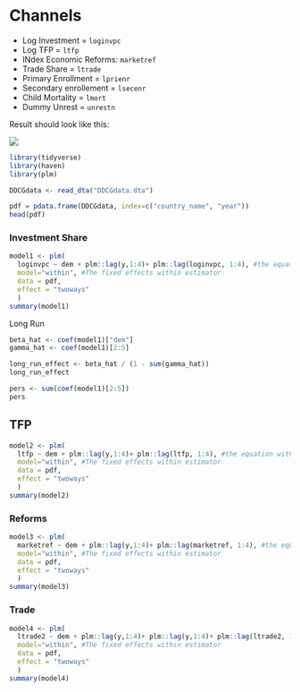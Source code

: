 # Channels

-   Log Investment = `loginvpc`
-   Log TFP = `ltfp`
-   INdex Economic Reforms: `marketref`
-   Trade Share = `ltrade`
-   Primary Enrollment = `lprienr`
-   Secondary enrollement = `lsecenr`
-   Child Mortality = `lmort`
-   Dummy Unrest = `unrestn`

Result should look like this:

![](images/2023-11-23_15-43-01.jpg)

```r
library(tidyverse)
library(haven)
library(plm)
```

```r
DDCGdata <- read_dta("DDCGdata.dta")

```

```r
pdf = pdata.frame(DDCGdata, index=c("country_name", "year"))
head(pdf)
```

### Investment Share

```r
model1 <- plm(
  loginvpc ~ dem + plm::lag(y,1:4)+ plm::lag(loginvpc, 1:4), #the equation with country fixed effects
  model="within", #The fixed effects within estimator
  data = pdf, 
  effect = "twoways"
  )
summary(model1)
```

Long Run

```r
beta_hat <- coef(model1)["dem"]
gamma_hat <- coef(model1)[2:5]

long_run_effect <- beta_hat / (1 - sum(gamma_hat))
long_run_effect
```

```r
pers <- sum(coef(model1)[2:5])
pers
```

## TFP

```r
model2 <- plm(
  ltfp ~ dem + plm::lag(y,1:4)+ plm::lag(ltfp, 1:4), #the equation with country fixed effects
  model="within", #The fixed effects within estimator
  data = pdf, 
  effect = "twoways"
  )
summary(model2)
```

### Reforms

```r
model3 <- plm(
  marketref ~ dem + plm::lag(y,1:4)+ plm::lag(marketref, 1:4), #the equation with country fixed effects
  model="within", #The fixed effects within estimator
  data = pdf, 
  effect = "twoways"
  )
summary(model3)
```

### Trade

```r
model4 <- plm(
  ltrade2 ~ dem + plm::lag(y,1:4)+ plm::lag(y,1:4)+ plm::lag(ltrade2, 1:4), #the equation with country fixed effects
  model="within", #The fixed effects within estimator
  data = pdf, 
  effect = "twoways"
  )
summary(model4)
```
